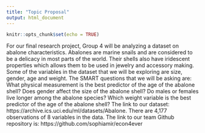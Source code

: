 ```yaml
---
title: "Topic Proposal"
output: html_document
---
```


```r
knitr::opts_chunk$set(echo = TRUE)
```

For our final research project, Group 4 will be analyzing a dataset on abalone characteristics. Abalones are marine snails and are considered to be a delicacy in most parts of the world. Their shells also have iridescent properties which allows them to be used in jewelry and accessory making. Some of the variables in the dataset that we will be exploring are size, gender, age and weight. The SMART questions that we will be asking are:
What physical measurement is the best predictor of the age of the abalone shell?
Does gender affect the size of the abalone shell?
Do males or females live longer among the abalone species?
Which weight variable is the best predictor of the age of the abalone shell?
The link to our dataset: https://archive.ics.uci.edu/ml/datasets/Abalone. There are 4,177 observations of 8 variables in the data. The link to our team Github repository is: https://github.com/sophiamir/econ4ever
